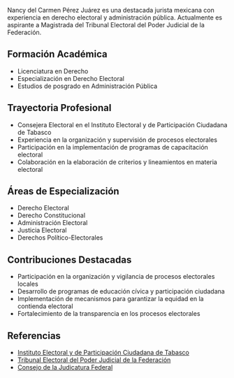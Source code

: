 Nancy del Carmen Pérez Juárez es una destacada jurista mexicana con experiencia en derecho electoral y administración pública. Actualmente es aspirante a Magistrada del Tribunal Electoral del Poder Judicial de la Federación.

## Formación Académica

- Licenciatura en Derecho
- Especialización en Derecho Electoral
- Estudios de posgrado en Administración Pública

## Trayectoria Profesional

- Consejera Electoral en el Instituto Electoral y de Participación Ciudadana de Tabasco
- Experiencia en la organización y supervisión de procesos electorales
- Participación en la implementación de programas de capacitación electoral
- Colaboración en la elaboración de criterios y lineamientos en materia electoral

## Áreas de Especialización

- Derecho Electoral
- Derecho Constitucional
- Administración Electoral
- Justicia Electoral
- Derechos Político-Electorales

## Contribuciones Destacadas

- Participación en la organización y vigilancia de procesos electorales locales
- Desarrollo de programas de educación cívica y participación ciudadana
- Implementación de mecanismos para garantizar la equidad en la contienda electoral
- Fortalecimiento de la transparencia en los procesos electorales

## Referencias

- [Instituto Electoral y de Participación Ciudadana de Tabasco](https://www.iepct.mx/)
- [Tribunal Electoral del Poder Judicial de la Federación](https://www.te.gob.mx/)
- [Consejo de la Judicatura Federal](https://www.cjf.gob.mx/)
